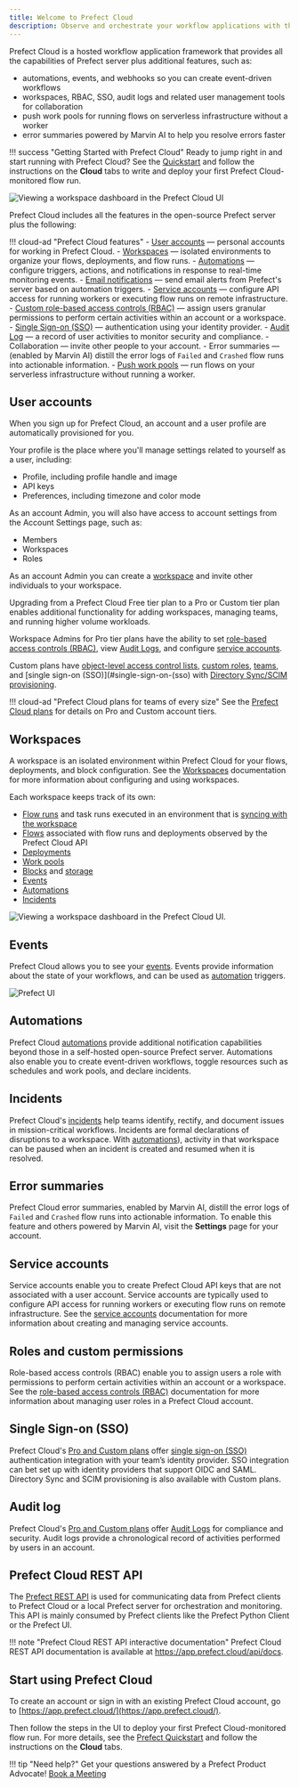 ```yaml
---
title: Welcome to Prefect Cloud
description: Observe and orchestrate your workflow applications with the hosted Prefect Cloud platform.
---
```


Prefect Cloud is a hosted workflow application framework that provides all the capabilities of Prefect server plus additional features, such as:

- automations, events, and webhooks so you can create event-driven workflows
- workspaces, RBAC, SSO, audit logs and related user management tools for collaboration
- push work pools for running flows on serverless infrastructure without a worker
- error summaries powered by Marvin AI to help you resolve errors faster

!!! success "Getting Started with Prefect Cloud"
    Ready to jump right in and start running with Prefect Cloud? See the [Quickstart](/getting-started/quickstart/) and follow the instructions on the **Cloud** tabs to write and deploy your first Prefect Cloud-monitored flow run.

![Viewing a workspace dashboard in the Prefect Cloud UI](/3.0rc/img/ui/cloud-dashboard.png)

Prefect Cloud includes all the features in the open-source Prefect server plus the following:

!!! cloud-ad "Prefect Cloud features"
    - [User accounts](#user-accounts) &mdash; personal accounts for working in Prefect Cloud.
    - [Workspaces](/cloud/workspaces/) &mdash; isolated environments to organize your flows, deployments, and flow runs.
    - [Automations](/cloud/automations/) &mdash; configure triggers, actions, and notifications in response to real-time monitoring events.
    - [Email notifications](/cloud/automations/) &mdash; send email alerts from Prefect's server based on automation triggers.
    - [Service accounts](/cloud/users/service-accounts/) &mdash; configure API access for running workers or executing flow runs on remote infrastructure.
    - [Custom role-based access controls (RBAC)](/cloud/users/roles/) &mdash; assign users granular permissions to perform certain activities within an account or a workspace.
    - [Single Sign-on (SSO)](/cloud/users/sso/) &mdash; authentication using your identity provider.
    - [Audit Log](/cloud/users/audit-log/) &mdash; a record of user activities to monitor security and compliance.
    - Collaboration &mdash; invite other people to your account.
    - Error summaries  &mdash; (enabled by Marvin AI) distill the error logs of `Failed` and `Crashed` flow runs into actionable information.
    - [Push work pools](/guides/deployment/push-work-pools/) &mdash; run flows on your serverless infrastructure without running a worker.

## User accounts

When you sign up for Prefect Cloud, an account and a user profile are automatically provisioned for you.

Your profile is the place where you'll manage settings related to yourself as a user, including:

- Profile, including profile handle and image
- API keys
- Preferences, including timezone and color mode

As an account Admin, you will also have access to account settings from the Account Settings page, such as:

- Members
- Workspaces
- Roles

As an account Admin you can create a [workspace](#workspaces) and invite other individuals to your workspace.

Upgrading from a Prefect Cloud Free tier plan to a Pro or Custom tier plan enables additional functionality for adding workspaces, managing teams, and running higher volume workloads.

Workspace Admins for Pro tier plans have the ability to set [role-based access controls (RBAC)](#roles-and-custom-permissions), view [Audit Logs](#audit-log), and configure [service accounts](#service-accounts).

Custom plans have [object-level access control lists](/cloud/users/object-access-control-lists/), [custom roles](/cloud/users/roles/), [teams](/cloud/users/teams/), and [single sign-on (SSO)](#single-sign-on-(sso) with [Directory Sync/SCIM provisioning](/cloud/users/sso/#scim-provisioning).

!!! cloud-ad "Prefect Cloud plans for teams of every size"
    See the [Prefect Cloud plans](https://www.prefect.io/pricing/) for details on Pro and Custom account tiers.

## Workspaces

A workspace is an isolated environment within Prefect Cloud for your flows, deployments, and block configuration.
See the [Workspaces](/cloud/workspaces/) documentation for more information about configuring and using workspaces.

Each workspace keeps track of its own:

- [Flow runs](/concepts/flows/) and task runs executed in an environment that is [syncing with the workspace](/cloud/workspaces/)
- [Flows](/concepts/flows/) associated with flow runs and deployments observed by the Prefect Cloud API
- [Deployments](/concepts/deployments/)
- [Work pools](/concepts/work-pools/)
- [Blocks](/concepts/blocks/) and [storage](/concepts/storage/)
- [Events](/cloud/events/)
- [Automations](/concepts/automations/)
- [Incidents](/cloud/incidents/)

![Viewing a workspace dashboard in the Prefect Cloud UI.](/3.0rc/img/ui/cloud-new-workspace.png)

## Events

Prefect Cloud allows you to see your [events](/cloud/events/). Events provide information about the state of your workflows, and can be used as [automation](/concepts/automations/) triggers.

![Prefect UI](/3.0rc/img/ui/event-feed.png)

## Automations

Prefect Cloud [automations](/concepts/automations/) provide additional notification capabilities beyond those in a self-hosted open-source Prefect server.
Automations also enable you to create event-driven workflows, toggle resources such as schedules and work pools, and declare incidents.

## Incidents <span class="badge pro"></span> <span class="badge custom"></span>

Prefect Cloud's [incidents](/cloud/incidents/) help teams identify, rectify, and document issues in mission-critical workflows.
Incidents are formal declarations of disruptions to a workspace.
With [automations](/cloud/incidents/#incident-automations)), activity in that workspace can be paused when an incident is created and resumed when it is resolved.

## Error summaries

Prefect Cloud error summaries, enabled by Marvin AI, distill the error logs of `Failed` and `Crashed` flow runs into actionable information.
To enable this feature and others powered by Marvin AI, visit the **Settings** page for your account.

## Service accounts <span class="badge pro"></span> <span class="badge custom"></span>

Service accounts enable you to create Prefect Cloud API keys that are not associated with a user account.
Service accounts are typically used to configure API access for running workers or executing flow runs on remote infrastructure.
See the [service accounts](/cloud/users/service-accounts/) documentation for more information about creating and managing service accounts.

## Roles and custom permissions <span class="badge pro"> </span><span class="badge custom"></span>

Role-based access controls (RBAC) enable you to assign users a role with permissions to perform certain activities within an account or a workspace.
See the [role-based access controls (RBAC)](/cloud/users/roles/) documentation for more information about managing user roles in a Prefect Cloud account.

## Single Sign-on (SSO) <span class="badge pro"></span> <span class="badge custom"></span>

Prefect Cloud's [Pro and Custom plans](https://www.prefect.io/pricing) offer [single sign-on (SSO)](/cloud/users/sso/) authentication integration with your team’s identity provider.
SSO integration can bet set up with identity providers that support OIDC and SAML.
Directory Sync and SCIM provisioning is also available with Custom plans.

## Audit log <span class="badge pro"></span> <span class="badge custom"></span>

Prefect Cloud's [Pro and Custom plans](https://www.prefect.io/pricing) offer [Audit Logs](/cloud/users/audit-log/) for compliance and security.
Audit logs provide a chronological record of activities performed by users in an account.

## Prefect Cloud REST API

The [Prefect REST API](/api-ref/rest-api/) is used for communicating data from Prefect clients to Prefect Cloud or a local Prefect server for orchestration and monitoring.
This API is mainly consumed by Prefect clients like the Prefect Python Client or the Prefect UI.

!!! note "Prefect Cloud REST API interactive documentation"
    Prefect Cloud REST API documentation is available at <a href="https://app.prefect.cloud/api/docs" target="_blank">https://app.prefect.cloud/api/docs</a>.

## Start using Prefect Cloud

To create an account or sign in with an existing Prefect Cloud account, go to [https://app.prefect.cloud/](https://app.prefect.cloud/).

Then follow the steps in the UI to deploy your first Prefect Cloud-monitored flow run. For more details, see the [Prefect Quickstart](/getting-started/quickstart/) and follow the instructions on the **Cloud** tabs.

!!! tip "Need help?"
    Get your questions answered by a Prefect Product Advocate!
    [Book a Meeting](https://calendly.com/prefect-experts/prefect-product-advocates?utm_campaign=prefect_docs_cloud&utm_content=prefect_docs&utm_medium=docs&utm_source=docs)

